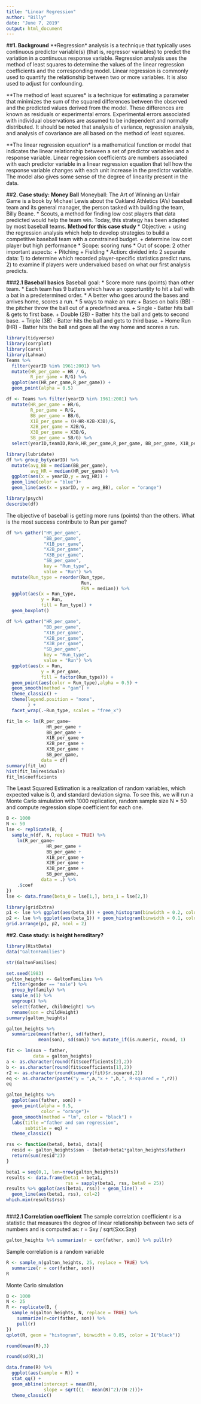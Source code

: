 ```yaml
---
title: "Linear Regression"
author: "Billy"
date: "June 7, 2019"
output: html_document
---
```


##**1. Background**
**Regression* analysis is a technique that typically uses continuous predictor variable(s) (that is, regressor variables) to predict the variation in a continuous response variable.
Regression analysis uses the method of least squares to determine the values of the linear regression coefficients and the corresponding model.
Linear regression is commonly used to quantify the relationship between two or more variables. It is also used to adjust for confounding.

**The method of least squares* is a technique for estimating a parameter that minimizes the sum of the squared differences between the observed and the predicted values derived from the model. These differences are known as residuals or experimental errors. Experimental errors associated with individual observations are assumed to be independent and normally distributed. It should be noted that analysis of variance, regression analysis, and analysis of covariance are all based
on the method of least squares.

**The linear regression equation* is a mathematical function or model that indicates the linear relationship between a set of predictor variables and a response variable.
Linear regression coefficients are numbers associated with each predictor variable in a linear regression equation that tell how the response variable changes with each unit increase in the predictor variable. The model also gives some sense of the degree of linearity present in the data.

##**2. Case study: Money Ball**
Moneyball: The Art of Winning an Unfair Game is a book by Michael Lewis about the Oakland Athletics (A’s) baseball team and its general manager, the person tasked with building the team, Billy Beane.
* Scouts, a method for finding low cost players that data predicted would help the team win. Today, this strategy has been adapted by most baseball teams.
**Method for this case study**
* Objective: 
  + using the regression analysis which help to develop strategies to build a competitive baseball team with a constrained budget.
  + determine low cost player but high performance
* Scope: scoring runs
* Out of scope: 2 other important aspects:
+ Pitching
+ Fielding
* Action: divided into 2 separate data:
1) to determine which recorded player-specific statistics predict runs.
2) to examine if players were undervalued based on what our first analysis predicts.

###**2.1 Baseball basics**
Baseball goal:
* Score more runs (points) than other team.
* Each team has 9 batters which have an opportuntity to hit a ball with a bat in a predetermined order.
* A better who goes around the bases and arrives home, scores a run.
* 5 ways to make an run:
  + Bases on balls (BB) - the pitcher throw the ball out of a predefined area.
  + Single - Batter hits ball & gets to first base.
  + Double (2B) - Batter hits the ball and gets to second base.
  + Triple (3B) - Batter hits the ball and gets to third base.
  + Home Run (HR) - Batter hits the ball and goes all the way home and scores a run.
```r
library(tidyverse)
library(corrplot)
library(caret)
library(Lahman)
Teams %>% 
  filter(yearID %in% 1961:2001) %>%
  mutate(HR_per_game = HR / G,
         R_per_game = R/G) %>%
  ggplot(aes(HR_per_game,R_per_game)) +
  geom_point(alpha = 0.5)
```

```r
df <- Teams %>% filter(yearID %in% 1961:2001) %>%
  mutate(HR_per_game = HR/G,
         R_per_game = R/G,
         BB_per_game = BB/G,
         X1B_per_game = (H-HR-X2B-X3B)/G,
         X2B_per_game = X2B/G,
         X3B_per_game = X3B/G,
         SB_per_game = SB/G) %>%
  select(yearID,teamID,Rank,HR_per_game,R_per_game, BB_per_game, X1B_per_game, X2B_per_game, X3B_per_game, SB_per_game)
```

```r
library(lubridate)
df %>% group_by(yearID) %>% 
  mutate(avg_BB = median(BB_per_game),
         avg_HR = median(HR_per_game)) %>% 
  ggplot(aes(x = yearID,y = avg_HR)) +
  geom_line(color = "blue")+
  geom_line(aes(x = yearID, y = avg_BB), color = "orange")
```

```r
library(psych)
describe(df)
```

The objective of baseball is getting more runs (points) than the others. What is the most success contribute to Run per game? 
```r
df %>% gather("HR_per_game",
              "BB_per_game",
              "X1B_per_game",
              "X2B_per_game",
              "X3B_per_game",
              "SB_per_game",
              key = "Run_type",
              value = "Run") %>%
  mutate(Run_type = reorder(Run_type,
                            Run,
                            FUN = median)) %>%
  ggplot(aes(x = Run_type,
             y = Run,
             fill = Run_type)) +
  geom_boxplot()
```

```r
df %>% gather("HR_per_game",
              "BB_per_game",
              "X1B_per_game",
              "X2B_per_game",
              "X3B_per_game",
              "SB_per_game",
              key = "Run_type",
              value = "Run") %>%
  ggplot(aes(x = Run,
             y = R_per_game,
             fill = factor(Run_type))) +
  geom_point(aes(color = Run_type),alpha = 0.5) +
  geom_smooth(method = "gam") +
  theme_classic() +
  theme(legend.position = "none",
        ) +
  facet_wrap(.~Run_type, scales = "free_x")

```


```r
fit_lm <- lm(R_per_game~ 
               HR_per_game +
               BB_per_game +
               X1B_per_game +
               X2B_per_game +
               X3B_per_game +
               SB_per_game,
             data = df)
summary(fit_lm)
hist(fit_lm$residuals)
fit_lm$coefficients
```

The Least Squared Estimation is a realization of random variables, which expected value is 0, and standard deviation sigma. To see this, we will run a Monte Carlo simulation with 1000 replication, random sample size N = 50 and compute regression slope coefficient for each one.
```r
B <- 1000
N <- 50
lse <- replicate(B, {
  sample_n(df, N, replace = TRUE) %>%
    lm(R_per_game~ 
               HR_per_game +
               BB_per_game +
               X1B_per_game +
               X2B_per_game +
               X3B_per_game +
               SB_per_game,
             data = .) %>%
    .$coef
})
lse <- data.frame(beta_0 = lse[1,], beta_1 = lse[2,]) 
```

```r
library(gridExtra)
p1 <- lse %>% ggplot(aes(beta_0)) + geom_histogram(binwidth = 0.2, color = "black") 
p2 <- lse %>% ggplot(aes(beta_1)) + geom_histogram(binwidth = 0.1, color = "black") 
grid.arrange(p1, p2, ncol = 2)
```





##**2. Case study: is height hereditary?**
```r
library(HistData)
data("GaltonFamilies")
```

```r
str(GaltonFamilies)
```

```r
set.seed(1983)
galton_heights <- GaltonFamilies %>%
  filter(gender == "male") %>%
  group_by(family) %>%
  sample_n(1) %>%
  ungroup() %>%
  select(father, childHeight) %>%
  rename(son = childHeight)
summary(galton_heights)
```

```r
galton_heights %>%
  summarize(mean(father), sd(father),
            mean(son), sd(son)) %>% mutate_if(is.numeric, round, 1)
```

```r
fit <- lm(son ~ father,
          data = galton_heights)
a <- as.character(round(fit$coefficients[2],2))
b <- as.character(round(fit$coefficients[1],2))
r2 <- as.character(round(summary(fit)$r.squared,2))
eq <- as.character(paste("y = ",a,"x + ",b,", R-squared = ",r2))
eq
```

```r
galton_heights %>%
  ggplot(aes(father, son)) +
  geom_point(alpha = 0.5,
             color = "orange")+
  geom_smooth(method = "lm", color = "black") +
  labs(title ="father and son regression",
       subtitle = eq) +
  theme_classic()
```

```r
rss <- function(beta0, beta1, data){
  resid <- galton_heights$son - (beta0+beta1*galton_heights$father)
  return(sum(resid^2))
}

beta1 = seq(0,1, len=nrow(galton_heights))
results <- data.frame(beta1 = beta1,
                      rss = sapply(beta1, rss, beta0 = 25))
results %>% ggplot(aes(beta1, rss)) + geom_line() + 
  geom_line(aes(beta1, rss), col=2)
which.min(results$rss)
```

```r

```


###**2.1 Correlation coefficient**
The sample correlation coefficient r is a statistic that measures the degree of linear relationship between two sets of numbers and is computed as:
r = Sxy / sqrt(Sxx.Sxy)
```r
galton_heights %>% summarize(r = cor(father, son)) %>% pull(r)
```

Sample correlation is a random variable
```r
R <- sample_n(galton_heights, 25, replace = TRUE) %>%
  summarize(r = cor(father, son))
R
```

Monte Carlo simulation
```r
B <- 1000
N <- 25
R <- replicate(B, {
  sample_n(galton_heights, N, replace = TRUE) %>% 
    summarize(r=cor(father, son)) %>% 
    pull(r)
})
qplot(R, geom = "histogram", binwidth = 0.05, color = I("black"))
```

```r
round(mean(R),3)
```

```r
round(sd(R),3)
```

```r
data.frame(R) %>%
  ggplot(aes(sample = R)) +
  stat_qq() +
  geom_abline(intercept = mean(R),
              slope = sqrt((1 - mean(R)^2)/(N-2)))+
  theme_classic()
```


